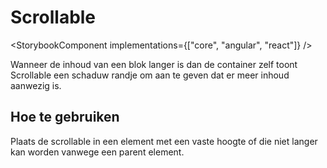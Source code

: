 
# Scrollable

<StorybookComponent implementations={["core", "angular", "react"]} />

Wanneer de inhoud van een blok langer is dan de container zelf toont Scrollable een schaduw randje om aan te geven dat er meer inhoud aanwezig is.

## Hoe te gebruiken

Plaats de scrollable in een element met een vaste hoogte of die niet langer kan worden vanwege een parent element.
